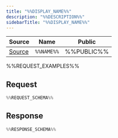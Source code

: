 ```yaml
---
title: "%%DISPLAY_NAME%%"
description: "%%DESCRIPTION%%"
sidebarTitle: "%%DISPLAY_NAME%%"
---
```


| Source                                                                                                      | Name       | Public     |
| ----------------------------------------------------------------------------------------------------------- | ---------- | ---------- |
| [Source](https://github.com/rivet-gg/opengb-registry/tree/main/modules/%%MODULE_NAME%%/scripts/%%NAME%%.ts) | `%%NAME%%` | %%PUBLIC%% |

%%REQUEST_EXAMPLES%%

## Request

```typescript
%%REQUEST_SCHEMA%%
```

## Response

```typescript
%%RESPONSE_SCHEMA%%
```
